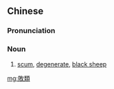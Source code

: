{{also|败类}}
==Chinese==
{{zh-forms|s=败类}}

===Pronunciation===
{{zh-pron
|m=bàilèi
|c=baai6 leoi6
|cat=n
}}

===Noun===
{{zh-noun}}

# [[scum]], [[degenerate]], [[black sheep]]

[[mg:敗類]]